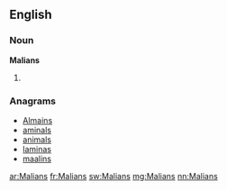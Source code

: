 ==English==

===Noun===
'''Malians'''

# {{plural of|[[Malian]]}}

===Anagrams===
* [[Almains#English|Almains]]
* [[aminals#English|aminals]]
* [[animals#English|animals]]
* [[laminas#English|laminas]]
* [[maalins#English|maalins]]

[[ar:Malians]]
[[fr:Malians]]
[[sw:Malians]]
[[mg:Malians]]
[[nn:Malians]]